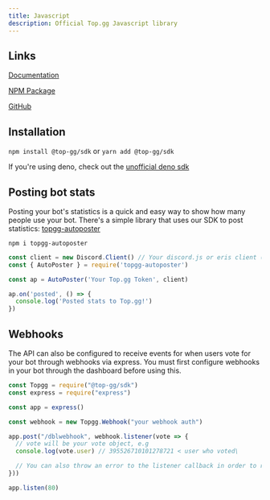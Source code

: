```yaml
---
title: Javascript
description: Official Top.gg Javascript library
---
```


## Links
[Documentation](https://topgg.js.org)

[NPM Package](https://npmjs.com/package/@top-gg/sdk)

[GitHub](https://github.com/top-gg/node-sdk)

## Installation

`npm install @top-gg/sdk` or `yarn add @top-gg/sdk`

If you're using deno, check out the [unofficial deno sdk](https://github.com/link-discord/topgg-deno)

## Posting bot stats

Posting your bot's statistics is a quick and easy way to show how many people use your bot. There's a simple library that uses our SDK to post statistics: [topgg-autoposter](https://npmjs.com/package/topgg-autoposter)

`npm i topgg-autoposter`

```js:title=/index.js
const client = new Discord.Client() // Your discord.js or eris client (or djs ShardingManager)
const { AutoPoster } = require('topgg-autoposter')

const ap = AutoPoster('Your Top.gg Token', client)

ap.on('posted', () => {
  console.log('Posted stats to Top.gg!')
})
```

## Webhooks

The API can also be configured to receive events for when users vote for your bot through webhooks via express. You must first configure webhooks in your bot through the dashboard before using this.

```js:title=/index.js
const Topgg = require("@top-gg/sdk")
const express = require("express")

const app = express()

const webhook = new Topgg.Webhook("your webhook auth")

app.post("/dblwebhook", webhook.listener(vote => {
  // vote will be your vote object, e.g
  console.log(vote.user) // 395526710101278721 < user who voted\

  // You can also throw an error to the listener callback in order to resend the webhook after a few seconds
}))

app.listen(80)
```

